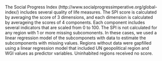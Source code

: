 The Social Progress Index (http://www.socialprogressimperative.org/global-index/) includes several quality of life measures.  The SPI score is calculated by averaging the score of 3 dimensions, and each dimension is calculated by averageing the scores of 4 components.  Each component includes several indicators that are scaled from 0 to 100.  The SPI is not calculated for any region with 1 or more missing subcomonents.  In these cases, we used a linear regression model of the subcomponets with data to estimate the subcomponents with missing values.  Regions without data were gapfilled using a linear regression model that included UN geopolitical region and WGI values as predictor variables.  Uninhabited regions received no score.  
